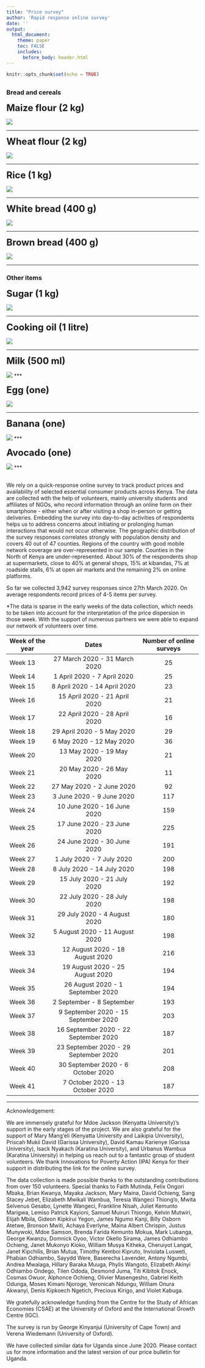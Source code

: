 ```yaml
---
title: "Price survey"
author: 'Rapid response online survey'
date: ''
output:
  html_document:
    theme: paper
    toc: FALSE
    includes:
      before_body: header.html
---
```


```r
knitr::opts_chunk$set(echo = TRUE)
```
  
    
  


##  {.tabset}

### Bread and cereals 
<font size="5">**Maize flour (2 kg)**</font>
  
  ![](prices/CI_maize_flour.png)

*** 

<font size="5">**Wheat flour (2 kg)**</font>
  
  ![](prices/CI_wheat_flour.png)

***   

<font size="5">**Rice (1 kg)**</font>
  
  ![](prices/CI_rice.png)
  
*** 

<font size="5">**White bread (400 g)**</font>
  
  ![](prices/CI_bread_white.png)

*** 

<font size="5">**Brown bread (400 g)**</font>
  
  ![](prices/CI_bread_brown.png)

*** 

### Other items

<font size="5">**Sugar (1 kg)**</font>
  
  ![](prices/CI_sugar.png)

***   

<font size="5">**Cooking oil (1 litre)**</font>
  
  ![](prices/CI_cooking_oil.png)

***   

<font size="5">**Milk (500 ml)**</font>
  
  ![](prices/CI_milk.png)
***   

<font size="5">**Egg (one)**</font>
  
  ![](prices/CI_egg.png)

*** 

<font size="5">**Banana (one)**</font>
  
  ![](prices/CI_banana.png)
*** 

<font size="5">**Avocado (one)**</font>
  
  ![](prices/CI_avocado.png)
*** 

## {}

We rely on a quick-response online survey to track product prices and availability of selected essential consumer products across Kenya. The data are collected with the help of volunteers, mainly university students and affiliates of NGOs, who record information through an online form on their smartphone - either when or after visiting a shop in-person or getting deliveries. Embedding the survey into day-to-day activities of respondents helps us to address concerns about initiating or prolonging human interactions that would not occur otherwise. The geographic distribution of the survey responses correlates strongly with population density and covers 40 out of 47 counties. Regions of the country with good mobile network coverage are over-represented in our sample. Counties in the North of Kenya are under-represented. About 30% of the respondents shop at supermarkets, close to 40% at general shops, 15% at kibandas, 7% at roadside stalls, 6% at open air markets and the remaining 2% on online platforms. 

So far we collected 3,942 survey responses since 27th March 2020.  On average respondents record prices of 4-5 items per survey. 

*The data is sparse in the early weeks of the data collection, which needs to be taken into account for the interpretation of the price dispersion in those week. With the support of numerous partners we were able to expand our network of volunteers over time.

| Week of the year	| Dates	| Number of online surveys |
|------|:-----:|:---------:|
| Week 13 |	27 March 2020 - 31 March 2020	| 25 |
| Week 14 |	1 April 2020 - 7 April 2020 	| 25 |
| Week 15 |	8 April 2020 - 14 April 2020	| 23 |
| Week 16 |	15 April 2020 - 21 April 2020	| 21 |
| Week 17 |	22 April 2020 - 28 April 2020	| 16 |
| Week 18 |	29 April 2020 - 5 May 2020	| 29 |
| Week 19 |	6 May 2020 - 12 May 2020	| 36 |  
| Week 20 |	13 May 2020 - 19 May 2020	| 21 |
| Week 21 |	20 May 2020 - 26 May 2020	| 11 |
| Week 22 |	27 May 2020 - 2 June 2020	| 92 |
| Week 23 |	3 June 2020 - 9 June 2020	| 117 |
| Week 24 |	10 June 2020 - 16 June 2020	| 159 |
| Week 25 |	17 June 2020 - 23 June 2020	| 225 |
| Week 26 |	24 June 2020 - 30 June 2020	| 191 |
| Week 27 |	1 July 2020 - 7 July 2020	| 200 |
| Week 28 |	8 July 2020 - 14 July 2020	| 198 |
| Week 29 |	15 July 2020 - 21 July 2020	| 192 |
| Week 30 |	22 July 2020 - 28 July 2020	| 198 |
| Week 31 |	29 July 2020 - 4 August 2020	| 180 |
| Week 32 |	5 August 2020 - 11 August 2020	| 198 |
| Week 33 |	12 August 2020 - 18 August 2020	| 216 |
| Week 34 |	19 August 2020 - 25 August 2020	| 194 |
| Week 35 |	26 August 2020 - 1 September 2020	| 194 |
| Week 36 |	2 September - 8 September	| 193 |
| Week 37 |	9 September 2020 - 15 September 2020	| 203 |
| Week 38 |	16 September 2020 - 22 September 2020	| 187 |
| Week 39 |	23 September 2020 - 29 September 2020	| 201 |
| Week 40 |	30 September 2020 - 6 October 2020	| 208 |
| Week 41 |	7 October 2020 - 13 October 2020	| 187 |
*** 
Acknowledgement:

We are immensely grateful for Mdoe Jackson (Kenyatta University)'s support in the early stages of the project. We are also grateful for the support of Mary Mang'eli (Kenyatta University and Laikipia University), Priscah Mukii David (Garissa University), David Kamau Karienye (Garissa University), Isack  Nyakach (Karatina University), and Urbanus Wambua (Karatina University) in helping us reach out to a fantastic group of student volunteers. We thank Innovations for Poverty Action (IPA) Kenya for their support in distributing the link for the online survey. 

The data collection is made possible thanks to the outstanding contributions from over 150 volunteers. Special thanks to Faith Mutinda, Felix Ongori Mbaka, Brian Kwanya, Mayaka Jackson, Mary Maina, David Ochieng, Sang Stacey Jebet, Elizabeth Mwikali Wambua, Teresia Wangeci Thiong'o, Mwita Selvenus Gesabo, Lynette Wangeci, Frankline Nisah, Juliet Kemunto Marigwa, Lemiso Patrick Kayioni, Samuel Muiruri Thiongo, Kelvin Mutwiri, Elijah Mbila, Gideon Kipkirui Yegon, James Ngumo Kanji, Billy Osborn Atetwe, Bronson Mwiti, Achaya Everlyne, Maina Albert Chrispin, Justus Munywoki, Mdoe Samson, Brenda Farida Kemunto Mokua, Mark Lubanga, George Kwanzu, Domnick Oyoo, Victor Okello Sirama, James Odhiambo Ochieng, Janet Mukonyo Kioko, William Musya Kitheka, Cheruiyot Langat, Janet Kipchilis, Brian Mutua, Timothy Kemboi Kipruto, Inviolata Lusweti, Phabian Odhiambo, Sayydd Were, Baserecha Lavender, Antony Ngumbi, Andrea Mwalaga, Hillary Baraka Muuga, Phylis Wangoto, Elizabeth Akinyi Odhiambo Ondego, Tilen Ododa, Desmond Juma, Titi Kibitok Enock, Cosmas Owuor, Alphonce Ochieng, Olivier Masengesho, Gabriel Keith Odunga, Moses Kimani Njoroge, Veronicah Ndungu, William Onura Akwanyi, Denis Kipkoech Ngetich, Precious Kirigo, and Violet Kabuga.

We gratefully acknowledge funding from the Centre for the Study of African Economies (CSAE) at the University of Oxford and the International Growth Centre (IGC).

The survey is run by George Kinyanjui (University of Cape Town) and Verena Wiedemann (University of Oxford).

We have collected similar data for Uganda since June 2020. Please contact us for more information and the latest version of our price bulletin for Uganda. 
  